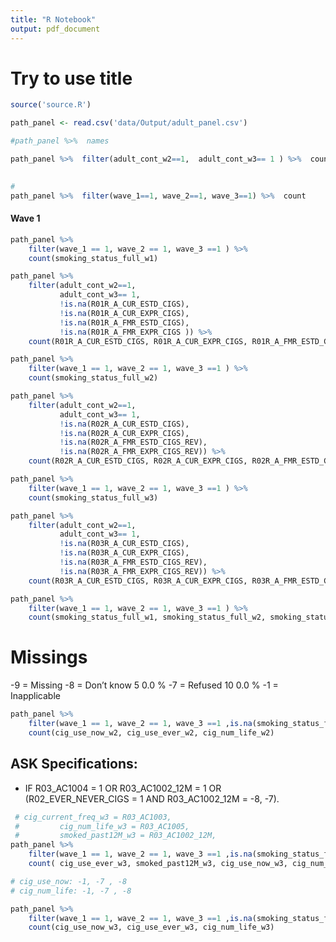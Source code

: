```yaml
---
title: "R Notebook"
output: pdf_document
---
```


# Try to use title

```r
source('source.R')

path_panel <- read.csv('data/Output/adult_panel.csv') 

#path_panel %>%  names


```


```r
path_panel %>%  filter(adult_cont_w2==1,  adult_cont_w3== 1 ) %>%  count
  
```

```r
#
path_panel %>%  filter(wave_1==1, wave_2==1, wave_3==1) %>%  count
```

#### Wave 1
```r
path_panel %>% 
    filter(wave_1 == 1, wave_2 == 1, wave_3 ==1 ) %>% 
    count(smoking_status_full_w1)
```


```r

path_panel %>%  
    filter(adult_cont_w2==1, 
           adult_cont_w3== 1, 
           !is.na(R01R_A_CUR_ESTD_CIGS), 
           !is.na(R01R_A_CUR_EXPR_CIGS),
           !is.na(R01R_A_FMR_ESTD_CIGS),  
           !is.na(R01R_A_FMR_EXPR_CIGS )) %>% 
    count(R01R_A_CUR_ESTD_CIGS, R01R_A_CUR_EXPR_CIGS, R01R_A_FMR_ESTD_CIGS,  R01R_A_FMR_EXPR_CIGS )

```

```r
path_panel %>% 
    filter(wave_1 == 1, wave_2 == 1, wave_3 ==1 ) %>% 
    count(smoking_status_full_w2)
```


```r

path_panel %>%  
    filter(adult_cont_w2==1, 
           adult_cont_w3== 1, 
           !is.na(R02R_A_CUR_ESTD_CIGS), 
           !is.na(R02R_A_CUR_EXPR_CIGS),
           !is.na(R02R_A_FMR_ESTD_CIGS_REV),  
           !is.na(R02R_A_FMR_EXPR_CIGS_REV)) %>% 
    count(R02R_A_CUR_ESTD_CIGS, R02R_A_CUR_EXPR_CIGS, R02R_A_FMR_ESTD_CIGS_REV,  R02R_A_FMR_EXPR_CIGS_REV)

```

```r
path_panel %>% 
    filter(wave_1 == 1, wave_2 == 1, wave_3 ==1 ) %>% 
    count(smoking_status_full_w3)
```

```r

path_panel %>%  
    filter(adult_cont_w2==1, 
           adult_cont_w3== 1, 
           !is.na(R03R_A_CUR_ESTD_CIGS), 
           !is.na(R03R_A_CUR_EXPR_CIGS),
           !is.na(R03R_A_FMR_ESTD_CIGS_REV),  
           !is.na(R03R_A_FMR_EXPR_CIGS_REV)) %>% 
    count(R03R_A_CUR_ESTD_CIGS, R03R_A_CUR_EXPR_CIGS, R03R_A_FMR_ESTD_CIGS_REV,  R03R_A_FMR_EXPR_CIGS_REV)

```




```r
path_panel %>% 
    filter(wave_1 == 1, wave_2 == 1, wave_3 ==1 ) %>% 
    count(smoking_status_full_w1, smoking_status_full_w2, smoking_status_full_w3)
```

# Missings
-9 = Missing 
-8 = Don't know 5 0.0 %
-7 = Refused 10 0.0 %
-1 = Inapplicable



```r
path_panel %>% 
    filter(wave_1 == 1, wave_2 == 1, wave_3 ==1 ,is.na(smoking_status_full_w2)) %>% 
    count(cig_use_now_w2, cig_use_ever_w2, cig_num_life_w2)
```

## ASK Specifications: 
 - IF R03_AC1004 = 1 OR R03_AC1002_12M = 1 OR (R02_EVER_NEVER_CIGS = 1 AND R03_AC1002_12M = -8, -7).
```r
 # cig_current_freq_w3 = R03_AC1003,
 #         cig_num_life_w3 = R03_AC1005,
 #         smoked_past12M_w3 = R03_AC1002_12M,
path_panel %>% 
    filter(wave_1 == 1, wave_2 == 1, wave_3 ==1 ,is.na(smoking_status_full_w3)) %>% 
    count( cig_use_ever_w3, smoked_past12M_w3, cig_use_now_w3, cig_num_life_w3)
```

```r

# cig_use_now: -1, -7 , -8
# cig_num_life: -1, -7 , -8

path_panel %>% 
    filter(wave_1 == 1, wave_2 == 1, wave_3 ==1 ,is.na(smoking_status_full_w3)) %>% 
    count(cig_use_now_w3, cig_use_ever_w3, cig_num_life_w3)
```
